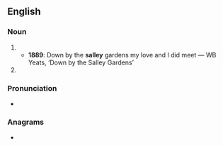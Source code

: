 ==English==

===Noun===
{{en-noun}}
# {{obsolete spelling of|sallow|lang=en}}
#* '''1889''': Down by the '''salley''' gardens my love and I did meet — WB Yeats, ‘Down by the Salley Gardens’
# {{obsolete spelling of|sally|lang=en}}
===Pronunciation===
* {{IPA|/ˈsæ.li/|lang=en}}

===Anagrams===
* {{l|en|alleys}}